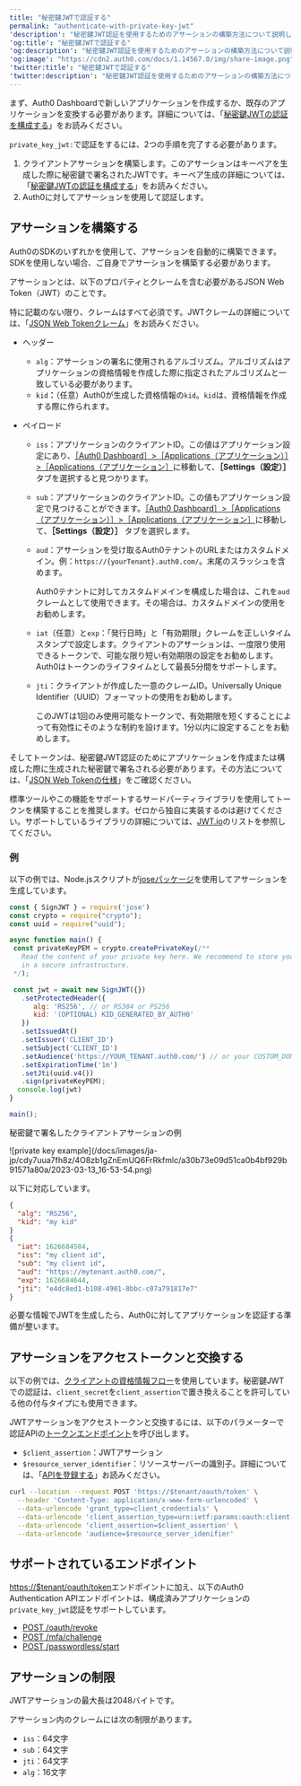 ```yaml
---
title: "秘密鍵JWTで認証する"
permalink: "authenticate-with-private-key-jwt"
'description': "秘密鍵JWT認証を使用するためのアサーションの構築方法について説明します。"
'og:title': "秘密鍵JWTで認証する"
'og:description': "秘密鍵JWT認証を使用するためのアサーションの構築方法について説明します。"
'og:image': "https://cdn2.auth0.com/docs/1.14567.0/img/share-image.png"
'twitter:title': "秘密鍵JWTで認証する"
'twitter:description': "秘密鍵JWT認証を使用するためのアサーションの構築方法について説明します。"
---
```


<Card title="Before you start">

まず、Auth0 Dashboardで新しいアプリケーションを作成するか、既存のアプリケーションを変換する必要があります。詳細については、「[秘密鍵JWTの認証を構成する](https://auth0.com/docs/get-started/applications/configure-private-key-jwt)」をお読みください。

</Card>

`private_key_jwt:`で認証をするには、2つの手順を完了する必要があります。

1. クライアントアサーションを構築します。このアサーションはキーペアを生成した際に秘密鍵で署名されたJWTです。キーペア生成の詳細については、「[秘密鍵JWTの認証を構成する](/docs/ja-jp/get-started/applications/configure-private-key-jwt)」をお読みください。
2. Auth0に対してアサーションを使用して認証します。

## アサーションを構築する

Auth0のSDKのいずれかを使用して、アサーションを自動的に構築できます。SDKを使用しない場合、ご自身でアサーションを構築する必要があります。

アサーションとは、以下のプロパティとクレームを含む必要がある<Tooltip data-tooltip-id="react-containers-DefinitionTooltip-2" href="/docs/ja-jp/glossary?term=json-web-token" tip="JSON Web Token（JWT）: 二者間のクレームを安全に表現するために使用される標準IDトークン形式（および多くの場合、アクセストークン形式）。" cta="用語集の表示">JSON Web Token</Tooltip>（JWT）のことです。

<Callout icon="file-lines" color="#0EA5E9" iconType="regular">

特に記載のない限り、クレームはすべて必須です。JWTクレームの詳細については、「[JSON Web Tokenクレーム](/docs/ja-jp/secure/tokens/json-web-tokens/json-web-token-claims)」をお読みください。

</Callout>

* ヘッダー

  + `alg`：アサーションの署名に使用されるアルゴリズム。アルゴリズムはアプリケーションの資格情報を作成した際に指定されたアルゴリズムと一致している必要があります。
  + `kid`**：**（任意）Auth0が生成した資格情報の`kid`。`kid`は、資格情報を作成する際に作られます。
* ペイロード

  + `iss`：アプリケーションのクライアントID。この値はアプリケーション設定にあり、[［Auth0 Dashboard］>［Applications（アプリケーション）］>［Applications（アプリケーション］](https://manage.auth0.com/dashboard/#/applications/)に移動して、**［Settings（設定）］** タブを選択すると見つかります。
  + `sub`：アプリケーションのクライアントID。この値もアプリケーション設定で見つけることができます。[［Auth0 Dashboard］>［Applications（アプリケーション）］>［Applications（アプリケーション］](https://manage.auth0.com/dashboard/#/applications/)に移動して、**［Settings（設定）］** タブを選択します。
  + `aud`：アサーションを受け取るAuth0テナントのURLまたはカスタムドメイン。例：`https://{yourTenant}.auth0.com/`。末尾のスラッシュを含めます。

    <Callout icon="file-lines" color="#0EA5E9" iconType="regular">

    Auth0テナントに対してカスタムドメインを構成した場合は、これを`aud`クレームとして使用できます。その場合は、カスタムドメインの使用をお勧めします。

    </Callout>

  + `iat`（任意）と`exp`：「発行日時」と「有効期限」クレームを正しいタイムスタンプで設定します。クライアントのアサーションは、一度限り使用できるトークンで、可能な限り短い有効期限の設定をお勧めします。Auth0はトークンのライフタイムとして最長5分間をサポートします。
  + `jti`：クライアントが作成した一意のクレームID。Universally Unique Identifier（UUID）フォーマットの使用をお勧めします。

    <Warning>

    このJWTは1回のみ使用可能なトークンで、有効期限を短くすることによって有効性にそのような制約を設けます。1分以内に設定することをお勧めします。

    </Warning>

そしてトークンは、秘密鍵JWT認証のためにアプリケーションを作成または構成した際に生成された秘密鍵で署名される必要があります。その方法については、「[JSON Web Tokenの仕様](https://www.rfc-editor.org/rfc/rfc7519#section-7.1)」をご確認ください。

標準ツールやこの機能をサポートするサードパーティライブラリを使用してトークンを構築することを推奨します。ゼロから独自に実装するのは避けてください。サポートしているライブラリの詳細については、[JWT.io](https://jwt.io/libraries)のリストを参照してください。

### 例

以下の例では、Node.jsスクリプトが[joseパッケージ](https://github.com/panva/jose)を使用してアサーションを生成しています。

```javascript lines
const { SignJWT } = require('jose')
const crypto = require("crypto");
const uuid = require("uuid");

async function main() {
 const privateKeyPEM = crypto.createPrivateKey(/**
   Read the content of your private key here. We recommend to store your private key
   in a secure infrastructure. 
 */);

 const jwt = await new SignJWT({})
   .setProtectedHeader({ 
      alg: 'RS256', // or RS384 or PS256
      kid: '(OPTIONAL) KID_GENERATED_BY_AUTH0' 
   })
   .setIssuedAt()
   .setIssuer('CLIENT_ID')
   .setSubject('CLIENT_ID')
   .setAudience('https://YOUR_TENANT.auth0.com/') // or your CUSTOM_DOMAIN
   .setExpirationTime('1m')
   .setJti(uuid.v4())
   .sign(privateKeyPEM);
  console.log(jwt)
}

main();
```

秘密鍵で署名したクライアントアサーションの例

<Frame>![private key example](/docs/images/ja-jp/cdy7uua7fh8z/4O8zb1gZnEmUQ6FrRkfmlc/a30b73e09d51ca0b4bf929b91571a80a/2023-03-13_16-53-54.png)</Frame>

以下に対応しています。

```json lines
{
  "alg": "RS256",
  "kid": "my kid"
}
{
  "iat": 1626684584,
  "iss": "my client id",
  "sub": "my client id",
  "aud": "https://mytenant.auth0.com/",
  "exp": 1626684644,
  "jti": "e4dc8ed1-b108-4901-8bbc-c07a791817e7"
}
```

必要な情報でJWTを生成したら、Auth0に対してアプリケーションを認証する準備が整います。

## アサーションをアクセストークンと交換する

<Callout icon="file-lines" color="#0EA5E9" iconType="regular">

以下の例では、[クライアントの資格情報フロー](/docs/ja-jp/get-started/authentication-and-authorization-flow/client-credentials-flow)を使用しています。秘密鍵JWTでの認証は、`client_secret`を`client_assertion`で置き換えることを許可している他の付与タイプにも使用できます。

</Callout>

JWTアサーションをアクセストークンと交換するには、以下のパラメーターで認証APIの[トークンエンドポイント](https://auth0.com/docs/api/authentication#authenticate-user)を呼び出します。

* `$client_assertion`：JWTアサーション
* `$resource_server_identifier`：リソースサーバーの識別子。詳細については、「[APIを登録する](/docs/ja-jp/get-started/auth0-overview/set-up-apis)」お読みください。

```bash lines
curl --location --request POST 'https://$tenant/oauth/token' \
  --header 'Content-Type: application/x-www-form-urlencoded' \
  --data-urlencode 'grant_type=client_credentials' \
  --data-urlencode 'client_assertion_type=urn:ietf:params:oauth:client-assertion-type:jwt-bearer' \
  --data-urlencode 'client_assertion=$client_assertion' \
  --data-urlencode 'audience=$resource_server_idenifier'
```

## サポートされているエンドポイント

[https://$tenant/oauth/token](https://auth0.com/docs/api/authentication#get-token)エンドポイントに加え、以下のAuth0 Authentication APIエンドポイントは、構成済みアプリケーションの`private_key_jwt`認証をサポートしています。

* [POST /oauth/revoke](https://auth0.com/docs/api/authentication#revoke-refresh-token)
* [POST /mfa/challenge](https://auth0.com/docs/api/authentication#challenge-request)
* [POST /passwordless/start](https://auth0.com/docs/api/authentication#get-code-or-link)

## アサーションの制限

JWTアサーションの最大長は2048バイトです。

アサーション内のクレームには次の制限があります。

* `iss`：64文字
* `sub`：64文字
* `jti`：64文字
* `alg`：16文字
